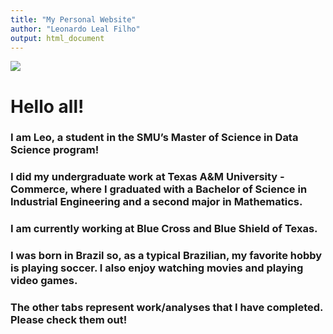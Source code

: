 ```yaml
---
title: "My Personal Website"
author: "Leonardo Leal Filho"
output: html_document
---
```


![](llealfilho.jpg)

# Hello all!

### I am Leo, a student in the SMU's Master of Science in Data Science program!

### I did my undergraduate work at Texas A&M University - Commerce, where I graduated with a Bachelor of Science in Industrial Engineering and a second major in Mathematics.

### I am currently working at Blue Cross and Blue Shield of Texas.

### I was born in Brazil so, as a typical Brazilian, my favorite hobby is playing soccer.  I also enjoy watching movies and playing video games.

### The other tabs represent work/analyses that I have completed.  Please check them out!